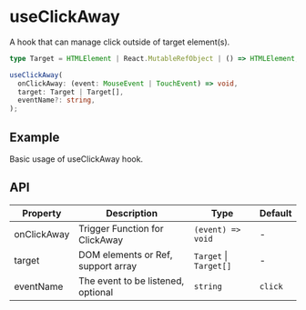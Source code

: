 # useClickAway

A hook that can manage click outside of target element(s).

```ts
type Target = HTMLElement | React.MutableRefObject | () => HTMLElement;

useClickAway(
  onClickAway: (event: MouseEvent | TouchEvent) => void,
  target: Target | Target[],
  eventName?: string,
);
```

## Example

Basic usage of useClickAway hook.

<Demo src="../../components/hooks/useClickAway/demo/Example.tsx" />

## API

| Property | Description                                 | Type                   | Default |
|----------|---------------------------------------------|------------------------|---------|
| onClickAway | Trigger Function for ClickAway  | `(event) => void` | - |
| target | DOM elements or Ref, support array | `Target` \| `Target[]` | - |
| eventName | The event to be listened, optional | `string` | `click` |
